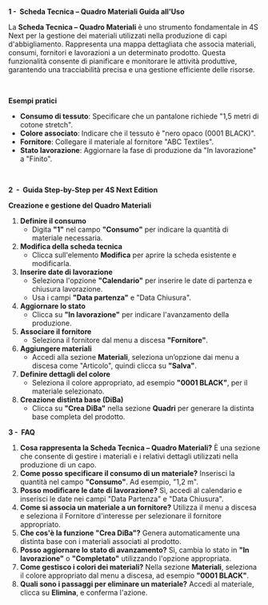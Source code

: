 **1 -  Scheda Tecnica – Quadro Materiali Guida all'Uso**

La **Scheda Tecnica – Quadro Materiali** è uno strumento fondamentale in 4S Next per la gestione dei materiali utilizzati nella produzione di capi d'abbigliamento. Rappresenta una mappa dettagliata che associa materiali, consumi, fornitori e lavorazioni a un determinato prodotto. Questa funzionalità consente di pianificare e monitorare le attività produttive, garantendo una tracciabilità precisa e una gestione efficiente delle risorse.

 

**Esempi pratici**

* **Consumo di tessuto**: Specificare che un pantalone richiede "1,5 metri di cotone stretch".
* **Colore associato**: Indicare che il tessuto è "nero opaco (0001 BLACK)".
* **Fornitore**: Collegare il materiale al fornitore "ABC Textiles".
* **Stato lavorazione**: Aggiornare la fase di produzione da "In lavorazione" a "Finito".

 

**2  -  Guida Step-by-Step per 4S Next Edition**

**Creazione e gestione del Quadro Materiali**

1. **Definire il consumo**
   * Digita **"1"** nel campo **"Consumo"** per indicare la quantità di materiale necessaria.
2. **Modifica della scheda tecnica**
   * Clicca sull'elemento **Modifica** per aprire la scheda esistente e modificarla.
3. **Inserire date di lavorazione**
   * Seleziona l'opzione **"Calendario"** per inserire le date di partenza e chiusura lavorazione.
   * Usa i campi **"Data partenza"** e "Data Chiusura".
4. **Aggiornare lo stato**
   * Clicca su **"In lavorazione"** per indicare l'avanzamento della produzione.
5. **Associare il fornitore**
   * Seleziona il fornitore dal menu a discesa **"Fornitore"**.
6. **Aggiungere materiali**
   * Accedi alla sezione **Materiali**, seleziona un’opzione dai menu a discesa come "Articolo", quindi clicca su **"Salva"**.
7. **Definire dettagli del colore**
   * Seleziona il colore appropriato, ad esempio **"0001 BLACK"**, per il materiale selezionato.
8. **Creazione distinta base (DiBa)**
   * Clicca su **"Crea DiBa"** nella sezione **Quadri** per generare la distinta base completa del prodotto.

**3 -  FAQ**

1. **Cosa rappresenta la Scheda Tecnica – Quadro Materiali?** È una sezione che consente di gestire i materiali e i relativi dettagli utilizzati nella produzione di un capo.
2. **Come posso specificare il consumo di un materiale?** Inserisci la quantità nel campo **"Consumo"**. Ad esempio, "1,2 m".
3. **Posso modificare le date di lavorazione?** Sì, accedi al calendario e inserisci le date nei campi "Data Partenza" e "Data Chiusura".
4. **Come si associa un materiale a un fornitore?** Utilizza il menu a discesa e seleziona il Fornitore d'interesse per selezionare il fornitore appropriato.
5. **Che cos'è la funzione "Crea DiBa"?** Genera automaticamente una distinta base con i materiali associati al prodotto.
6. **Posso aggiornare lo stato di avanzamento?** Sì, cambia lo stato in **"In lavorazione"** o **"Completato"** utilizzando l'opzione appropriata.
7. **Come gestisco i colori dei materiali?** Nella sezione **Materiali**, seleziona il colore appropriato dal menu a discesa, ad esempio **"0001 BLACK"**.
8. **Quali sono i passaggi per eliminare un materiale?** Accedi al materiale, clicca su **Elimina**, e conferma l'azione.